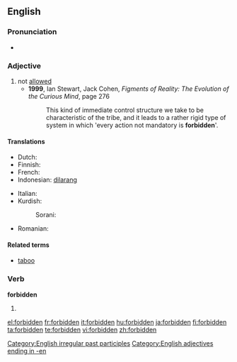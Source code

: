 ==English==
{{wikipedia}}

===Pronunciation===
* {{IPA|/'foɻbɪdən/}}
*: {{rhymes|ɪdən}}

===Adjective===
{{en-adj}}

# not [[allowed]]
#*'''1999''', Ian Stewart, Jack Cohen, ''Figments of Reality: The Evolution of the Curious Mind'', page 276
#*:This kind of immediate control structure we take to be characteristic of the tribe, and it leads to a rather rigid type of system in which 'every action not mandatory is '''forbidden''''.

====Translations====
{{trans-top|not allowed}}
* Dutch: {{t-|nl|verboden}}
* Finnish: {{t+|fi|kielletty}}
* French: {{t+|fr|interdit}}
* Indonesian: [[dilarang]]
{{trans-mid}}
* Italian: {{t+|it|vietato}}
* Kurdish:
*: Sorani: {{t|ku|قه‌ده‌غه‌|tr=qadagha|sc=KUchar}}
* Romanian: {{t-|ro|interzis}}
{{trans-bottom}}

====Related terms====
* [[taboo]]

===Verb===
'''forbidden'''

# {{past participle of|[[forbid]]}}

[[Category:English irregular past participles]]
[[Category:English adjectives ending in -en]]

[[el:forbidden]]
[[fr:forbidden]]
[[it:forbidden]]
[[hu:forbidden]]
[[ja:forbidden]]
[[fi:forbidden]]
[[ta:forbidden]]
[[te:forbidden]]
[[vi:forbidden]]
[[zh:forbidden]]